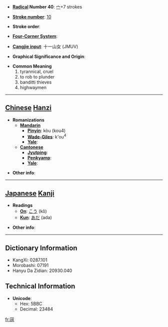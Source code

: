* '''[[Wiktionary:Chinese radical index| Radical]] Number 40''': [[Wiktionary:Chinese radical index 宀|宀]]+7 strokes

* '''[[Wiktionary:Chinese total strokes index|Stroke number]]''': [[Wiktionary:Chinese total strokes index 10|10]]

* '''Stroke order''': 

* '''[[Wiktionary:Chinese four corner index|Four-Corner System]]''': 

* '''[[Wiktionary:Chinese Cangjie index|Cangjie input]]''': 十一山女 (JMUV)

* '''Graphical Significance and Origin''': 

* '''Common Meaning'''
*#tyrannical, cruel
*# to rob to plunder
*# banditti thieves
*# highwaymen


----

== [[Chinese]] [[Hanzi]] ==

* '''Romanizations'''
** '''[[Mandarin]]'''
*** '''[[Pinyin]]''': kòu (kou4)
*** '''[[Wade-Giles]]''': k'ou<sup>4</sup>
*** '''[[Yale]]''': 
** '''[[Cantonese]]'''
*** '''[[Jyutping]]''':
*** '''[[Penkyamp]]''': 
*** '''[[Yale]]''': 

* '''Other info''': 

----

== [[Japanese]] [[Kanji]] ==

* '''Readings'''
** '''[[On]]''': [[こう]] (kō)
** '''[[Kun]]''': [[あだ]] (ada)

* '''Other info''':  

----

== Dictionary Information ==

* KangXi: 0287.101
* Morobashi: 07191
* Hanyu Da Zidian: 20930.040

== Technical Information ==

* '''Unicode''':
** Hex: 5BBC
** Decimal: 23484

[[fr:宼]]